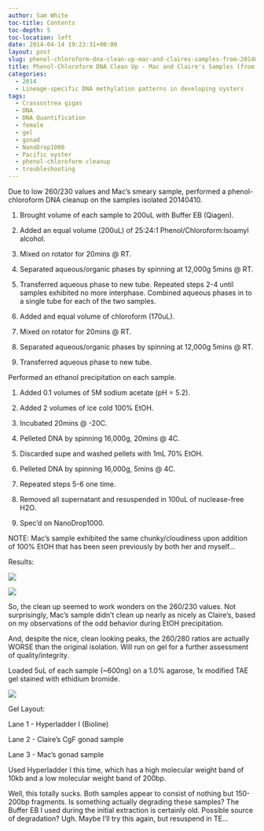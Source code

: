 ```yaml
---
author: Sam White
toc-title: Contents
toc-depth: 5
toc-location: left
date: 2014-04-14 19:23:31+00:00
layout: post
slug: phenol-chloroform-dna-clean-up-mac-and-claires-samples-from-20140410
title: Phenol-Chloroform DNA Clean Up - Mac and Claire's Samples (from 20140410)
categories:
  - 2014
  - Lineage-specific DNA methylation patterns in developing oysters
tags:
  - Crassostrea gigas
  - DNA
  - DNA Quantification
  - female
  - gel
  - gonad
  - NanoDrop1000
  - Pacific oyster
  - phenol-chloroform cleanup
  - troubleshooting
---
```


Due to low 260/230 values and Mac's smeary sample, performed a phenol-chloroform DNA cleanup on the samples isolated 20140410.





  1. Brought volume of each sample to 200uL with Buffer EB (Qiagen).



  2. Added an equal volume (200uL) of 25:24:1 Phenol/Chloroform:Isoamyl alcohol.



  3. Mixed on rotator for 20mins @ RT.



  4. Separated aqueous/organic phases by spinning at 12,000g 5mins @ RT.



  5. Transferred aqueous phase to new tube. Repeated steps 2-4 until samples exhibited no more interphase. Combined aqueous phases in to a single tube for each of the two samples.



  6. Added and equal volume of chloroform (170uL).



  7. Mixed on rotator for 20mins @ RT.



  8. Separated aqueous/organic phases by spinning at 12,000g 5mins @ RT.



  9. Transferred aqueous phase to new tube.






Performed an ethanol precipitation on each sample.





  1. Added 0.1 volumes of 5M sodium acetate (pH = 5.2).



  2. Added 2 volumes of ice cold 100% EtOH.



  3. Incubated 20mins @ -20C.



  4. Pelleted DNA by spinning 16,000g, 20mins @ 4C.



  5. Discarded supe and washed pellets with 1mL 70% EtOH.



  6. Pelleted DNA by spinning 16,000g, 5mins @ 4C.



  7. Repeated steps 5-6 one time.



  8. Removed all supernatant and resuspended in 100uL of nuclease-free H2O.



  9. Spec'd on NanoDrop1000.






NOTE: Mac's sample exhibited the same chunky/cloudiness upon addition of 100% EtOH that has been seen previously by both her and myself...

Results:

![](https://eagle.fish.washington.edu/Arabidopsis/20140414%20-%20Claire%20and%20Mac%20cleaned%20gDNA%20ODs.JPG)

![](https://eagle.fish.washington.edu/Arabidopsis/20140414%20-%20Claire%20and%20Mac%20cleaned%20gDNA%20plots.JPG)

So, the clean up seemed to work wonders on the 260/230 values. Not surprisingly, Mac's sample didn't clean up nearly as nicely as Claire's, based on my observations of the odd behavior during EtOH precipitation.

And, despite the nice, clean looking peaks, the 260/280 ratios are actually WORSE than the original isolation. Will run on gel for a further assessment of quality/integrity.

Loaded 5uL of each sample (~600ng) on a 1.0% agarose, 1x modified TAE gel stained with ethidium bromide.

![](https://eagle.fish.washington.edu/Arabidopsis/20140415%20-%20Gel%20Claire%20and%20Mac%20gigas%20gDNA.jpg)

Gel Layout:

Lane 1 - Hyperladder I (Bioline)

Lane 2 - Claire's CgF gonad sample

Lane 3 - Mac's gonad sample

Used Hyperladder I this time, which has a high molecular weight band of 10kb and a low molecular weight band of 200bp.

Well, this totally sucks. Both samples appear to consist of nothing but 150-200bp fragments. Is something actually degrading these samples? The Buffer EB I used during the initial extraction is certainly old. Possible source of degradation? Ugh. Maybe I'll try this again, but resuspend in TE...
